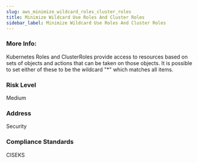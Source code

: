 ```yaml
---
slug: aws_minimize_wildcard_roles_cluster_roles
title: Minimize Wildcard Use Roles And Cluster Roles
sidebar_label: Minimize Wildcard Use Roles And Cluster Roles
---
```


### More Info:

Kubernetes Roles and ClusterRoles provide access to resources based on sets of objects and actions that can be taken on those objects. It is possible to set either of these to be the wildcard "*" which matches all items.

### Risk Level

Medium

### Address

Security

### Compliance Standards

CISEKS

